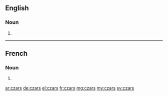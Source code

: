 ==English==

===Noun===
{{head|en|noun plural form}}

# {{plural of|czar|lang=en}}

----

==French==

===Noun===
{{head|fr|noun plural form|g=?}}

# {{plural of|czar|lang=fr}}

[[ar:czars]]
[[de:czars]]
[[el:czars]]
[[fr:czars]]
[[mg:czars]]
[[my:czars]]
[[sv:czars]]